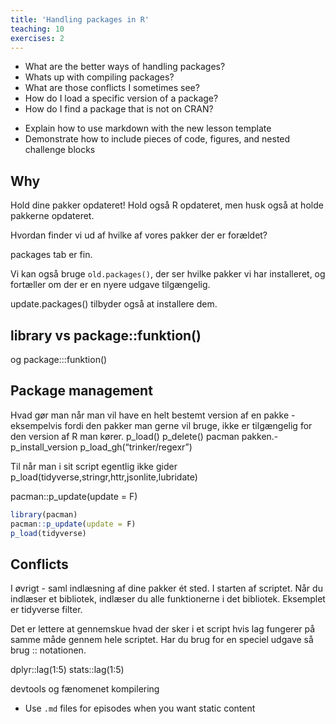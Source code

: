 ```yaml
---
title: 'Handling packages in R'
teaching: 10
exercises: 2
---
```


:::::::::::::::::::::::::::::::::::::: questions 

- What are the better ways of handling packages?
- Whats up with compiling packages?
- What are those conflicts I sometimes see?
- How do I load a specific version of a package?
- How do I find a package that is not on CRAN?

::::::::::::::::::::::::::::::::::::::::::::::::

::::::::::::::::::::::::::::::::::::: objectives

- Explain how to use markdown with the new lesson template
- Demonstrate how to include pieces of code, figures, and nested challenge blocks

::::::::::::::::::::::::::::::::::::::::::::::::

## Why

Hold dine pakker opdateret! Hold også R opdateret, men husk også at holde
pakkerne opdateret.

Hvordan finder vi ud af hvilke af vores pakker der er forældet? 

packages tab er fin.

Vi kan også bruge `old.packages()`, der ser hvilke pakker vi har installeret,
og fortæller om der er en nyere udgave tilgængelig.

update.packages() tilbyder også at installere dem.


## library vs package::funktion()

og package:::funktion()


## Package management

Hvad gør man når man vil have en helt bestemt version af en pakke - eksempelvis
fordi den pakker man gerne vil bruge, ikke er tilgængelig for den version af R
man kører.
p_load()
p_delete()
pacman pakken.-
p_install_version
p_load_gh("trinker/regexr")

Til når man i sit script egentlig ikke gider 
p_load(tidyverse,stringr,httr,jsonlite,lubridate)

pacman::p_update(update = F)

```r
library(pacman)
pacman::p_update(update = F)
p_load(tidyverse)
```
## Conflicts

I øvrigt - saml indlæsning af dine pakker ét sted. I starten af scriptet. 
Når du indlæser et bibliotek, indlæser du alle funktionerne i det bibliotek.
Eksemplet er tidyverse filter.

Det er lettere at gennemskue hvad der sker i et script hvis lag fungerer 
på samme måde gennem hele scriptet. Har du brug for en speciel udgave så
brug :: notationen.

dplyr::lag(1:5)
stats::lag(1:5)

devtools og fænomenet kompilering

::::::::::::::::::::::::::::::::::::: keypoints 

- Use `.md` files for episodes when you want static content


::::::::::::::::::::::::::::::::::::::::::::::::

